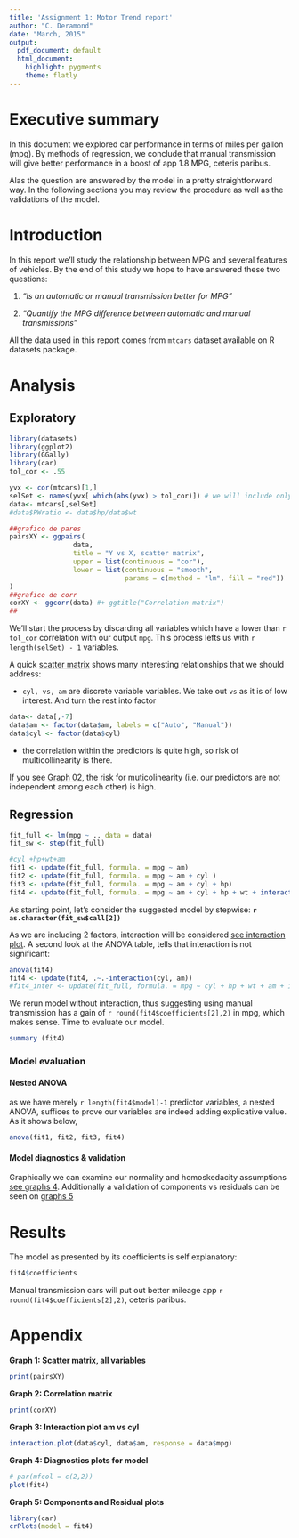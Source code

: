```yaml
---
title: 'Assignment 1: Motor Trend report'
author: "C. Deramond"
date: "March, 2015"
output:
  pdf_document: default
  html_document:
    highlight: pygments
    theme: flatly
---
```

# Executive summary

In this document we explored car performance in terms of miles per gallon (mpg). By methods of regression, we conclude that manual transmission will give better performance in a boost of app 1.8 MPG, ceteris paribus.

Alas the question are answered by the model in a pretty straightforward way. In the following sections you may review the procedure as well as the validations of the model.


# Introduction

In this report we'll study the relationship between MPG and several features of vehicles. By the end of this study we hope to have answered these two questions:

1. *“Is an automatic or manual transmission better for MPG”*

2. *"Quantify the MPG difference between automatic and manual transmissions"*

All the data used in this report comes from `mtcars` dataset available on R datasets package.

# Analysis

## Exploratory

```r
library(datasets)
library(ggplot2)
library(GGally)
library(car)
tol_cor <- .55

yvx <- cor(mtcars)[1,]
selSet <- names(yvx[ which(abs(yvx) > tol_cor)]) # we will include only the ones with |cor| > .55
data<- mtcars[,selSet]
#data$PWratio <- data$hp/data$wt

##grafico de pares
pairsXY <- ggpairs(
                data,
                title = "Y vs X, scatter matrix",
                upper = list(continuous = "cor"),
                lower = list(continuous = "smooth", 
                             params = c(method = "lm", fill = "red"))
)
##grafico de corr
corXY <- ggcorr(data) #+ ggtitle("Correlation matrix")
##

```

We'll start the process by discarding all variables which have a lower than `r tol_cor` correlation with our output `mpg`. This process lefts us with `r length(selSet) - 1` variables.

A quick [scatter matrix](#g01) shows many interesting relationships that we should address:

- ` cyl, vs, am ` are discrete variable variables. We take out `vs` as it is of low interest. And turn the rest into factor
```r
data<- data[,-7]
data$am <- factor(data$am, labels = c("Auto", "Manual"))
data$cyl <- factor(data$cyl)


```

        
- the correlation within the predictors is quite high, so risk of multicollinearity is there.

If you see [Graph 02](#g02), the risk for muticolinearity (i.e. our predictors are not independent among each other) is high.


## Regression

```r
fit_full <- lm(mpg ~ ., data = data)
fit_sw <- step(fit_full)

#cyl +hp+wt+am
fit1 <- update(fit_full, formula. = mpg ~ am)
fit2 <- update(fit_full, formula. = mpg ~ am + cyl )
fit3 <- update(fit_full, formula. = mpg ~ am + cyl + hp)
fit4 <- update(fit_full, formula. = mpg ~ am + cyl + hp + wt + interaction(cyl, am))

```

As starting point, let's consider the suggested model by stepwise: **`r as.character(fit_sw$call[2])`**  

As we are including 2 factors, interaction will be considered [see interaction plot](#g03). A second look at the ANOVA table, tells that interaction is not significant:

```r
anova(fit4)
fit4 <- update(fit4, .~.-interaction(cyl, am))
#fit4_inter <- update(fit_full, formula. = mpg ~ cyl + hp + wt + am + interaction(cyl, am))

```

We rerun model without interaction, thus suggesting using manual transmission has a gain of `r round(fit4$coefficients[2],2)` in mpg, which makes sense. Time to evaluate our model.

```r
summary (fit4)
```


### Model evaluation

<h4> Nested ANOVA </h4>

as we have merely `r length(fit4$model)-1` predictor variables, a nested ANOVA, suffices to prove our variables are indeed adding explicative value. As it shows below, 

```r
anova(fit1, fit2, fit3, fit4)

```

<h4> Model diagnostics & validation </h4>

Graphically we can examine our normality and homoskedacity assumptions [see graphs 4](#g04). Additionally a validation of components vs residuals can be seen on [graphs 5](#g05)



# Results

The model as presented by its coefficients is self explanatory:

```r
fit4$coefficients

```

Manual transmission cars will put out better mileage app `r round(fit4$coefficients[2],2)`, ceteris paribus. 


# Appendix


<a name="g01"></a>**Graph 1: Scatter matrix, all variables**

```r
print(pairsXY)

```

<a name="g02"></a>**Graph 2: Correlation matrix**

```r
print(corXY)

```

<a name="g03"></a>**Graph 3: Interaction plot am vs  cyl**

```r
interaction.plot(data$cyl, data$am, response = data$mpg)

```

<a name="g04"></a>**Graph 4: Diagnostics plots for model**

```r
# par(mfcol = c(2,2))
plot(fit4)

```

<a name="g05"></a>**Graph 5: Components and Residual plots**

```r
library(car)
crPlots(model = fit4)

```

